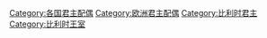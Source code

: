 [[Category:各国君主配偶|Category:各国君主配偶]]
[[Category:欧洲君主配偶|Category:欧洲君主配偶]]
[[Category:比利时君主|Category:比利时君主]]
[[Category:比利时王室|Category:比利时王室]]